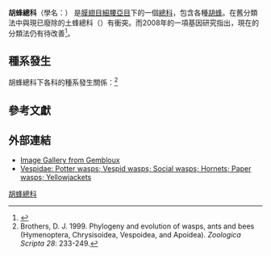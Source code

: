 {{Automatic Taxobox
| name = 胡蜂總科
| image = 2919baldf.w.jpg
| image_width = 250px
| image_caption = [[白面長黃胡蜂|白面長黃胡蜂]]
| taxon = Vespoidea
| subdivision_ranks = 科
| subdivision =
* ?Bradynobaenidae
* [[擬柄土蜂科|擬柄土蜂科]] Sierolomorphidae
* [[小土蜂科|小土蜂科]] Tiphiidae
* [[寡毛土蜂科|寡毛土蜂科]] Sapygidae
* [[蟻蜂科|蟻蜂科]] Mutillidae
* [[蛛蜂科|蛛蜂科]] Pompilidae
* [[刺角蜂科|刺角蜂科]] Rhopalosomatidae
* [[胡蜂科|胡蜂科]] Vespidae
* [[土蜂科|土蜂科]] Scoliidae
}}

'''胡蜂總科'''（學名：{{lang|la|'''''Vespoidea'''''}}） 是[[膜翅目|膜翅目]][[細腰亞目|細腰亞目]]下的一個[[總科|總科]]，包含各種[[胡蜂|胡蜂]]。在舊分類法中與現已廢除的土蜂總科（{{lang|la|''Scolioidea''}}）有衝突。而2008年的一項基因研究指出，現在的分類法仍有待改善<ref>{{cite journal|author=Pilgrim, E., von Dohlen, C., & Pitts, J.|year=2008 |title= Molecular phylogenetics of Vespoidea indicate paraphyly of the superfamily and novel relationships of its component families and subfamilies| journal= Zoologica Scripta |volume= 37|issue= 5|pages=539–560 |doi=10.1111/j.1463-6409.2008.00340.x}}</ref>。

== 種系發生 ==
胡蜂總科下各科的種系發生關係：<ref>Brothers, D. J. 1999. Phylogeny and evolution of wasps, ants and bees (Hymenoptera, Chrysisoidea, Vespoidea, and Apoidea). ''Zoologica Scripta 28'': 233-249.</ref>{{clade| style=font-size:100%;line-height:80%|label1='''胡蜂總科''' 
 |1={{clade|1=[[擬柄土蜂科|擬柄土蜂科]]（Sierolomorphidae）
   |2={{clade
           |1={{clade
          |1=[[小土蜂科|小土蜂科]]（Tiphiidae）
          |2={{clade
          |1=[[寡毛土蜂科|寡毛土蜂科]]（Sapygidae）
          |2=[[蟻蜂科|蟻蜂科]]（Mutillidae）
             }}
          }}
       |2={{clade
          |1={{clade
         |1=[[蛛蜂科|蛛蜂科]]（Pompilidae）
         |2=[[刺角蜂科|刺角蜂科]]（Rhopalosomatidae）
         }}
          |2={{clade
        
         |1={{clade
            |1=[[胡蜂科|胡蜂科]]（Vespidae）
            |2=[[土蜂科|土蜂科]]（Scoliidae）
            }}
         }}
          }}
      }}
   }}
}}

==參考文獻==
{{Reflist}}

==外部連結==

*[http://zoologie.umh.ac.be/hymenoptera/galerie/exploredb.aspx?parent=41 Image Gallery from Gembloux] {{Wayback|url=http://zoologie.umh.ac.be/hymenoptera/galerie/exploredb.aspx?parent=41 |date=20090907164005 }}
* [http://www.discoverlife.org/mp/20q?search=Vespidae Vespidae: Potter wasps; Vespid wasps; Social wasps; Hornets; Paper wasps; Yellowjackets] {{Wayback|url=http://www.discoverlife.org/mp/20q?search=Vespidae |date=20201029134054 }}
{{Taxonbar|from=Q425636}}
[[Category:胡蜂總科|]]